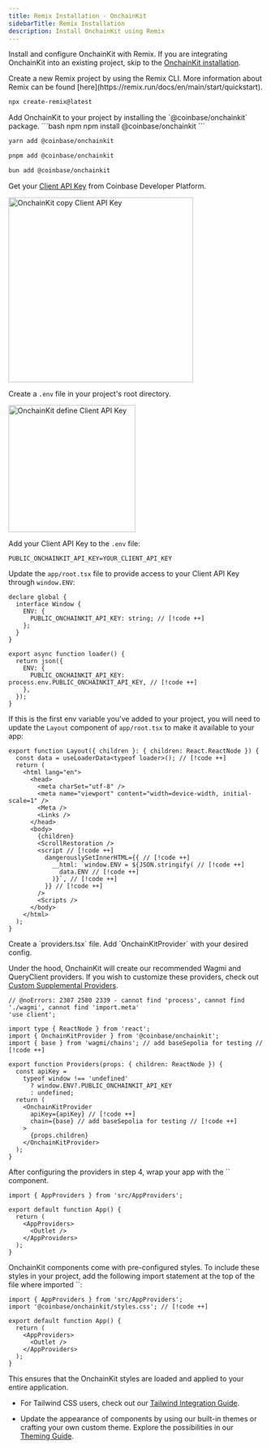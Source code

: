 ```yaml
---
title: Remix Installation · OnchainKit
sidebarTitle: Remix Installation
description: Install OnchainKit using Remix
---
```



Install and configure OnchainKit with Remix.
If you are integrating OnchainKit into an existing project,
skip to the [OnchainKit installation](#install-onchainkit).

<Steps>
  <Step title="Install Remix">
  Create a new Remix project by using the Remix CLI.
  More information about Remix can be found [here](https://remix.run/docs/en/main/start/quickstart).

  ```bash Terminal
  npx create-remix@latest
  ```
  </Step>
  <Step title="Install OnchainKit">
  Add OnchainKit to your project by installing the `@coinbase/onchainkit` package.

  <CodeGroup>
  ```bash npm
  npm install @coinbase/onchainkit
  ```

  ```bash yarn
  yarn add @coinbase/onchainkit
  ```

  ```bash pnpm
  pnpm add @coinbase/onchainkit
  ```

  ```bash bun
  bun add @coinbase/onchainkit
  ```
  </CodeGroup>
  </Step>
  <Step title="Get A Client API Key">

  Get your [Client API Key](https://portal.cdp.coinbase.com/projects/api-keys/client-key) from Coinbase Developer Platform.

<Frame>
  <img
    alt="OnchainKit copy Client API Key"
    src="/images/onchainkit/copy-api-key-guide.png"
    height="364"
  />
</Frame>

  Create a `.env` file in your project's root directory.

<Frame>
  <img
    alt="OnchainKit define Client API Key"
    src="/images/onchainkit/getting-started-create-env-file.png"
    width="250"
    loading="lazy"
  />
</Frame>

  Add your Client API Key to the `.env` file:

  ```dotenv .env
  PUBLIC_ONCHAINKIT_API_KEY=YOUR_CLIENT_API_KEY
  ```

  Update the `app/root.tsx` file to provide access to your Client API Key
  through `window.ENV`:

  ```tsx app/root.tsx
  declare global {
    interface Window {
      ENV: {
        PUBLIC_ONCHAINKIT_API_KEY: string; // [!code ++]
      };
    }
  }

  export async function loader() {
    return json({
      ENV: {
        PUBLIC_ONCHAINKIT_API_KEY: process.env.PUBLIC_ONCHAINKIT_API_KEY, // [!code ++]
      },
    });
  }
  ```

  If this is the first env variable you've added to your project, you will need to
  update the `Layout` component of `app/root.tsx` to make it available to your app:

  ```tsx app/root.tsx
  export function Layout({ children }: { children: React.ReactNode }) {
    const data = useLoaderData<typeof loader>(); // [!code ++]
    return (
      <html lang="en">
        <head>
          <meta charSet="utf-8" />
          <meta name="viewport" content="width=device-width, initial-scale=1" />
          <Meta />
          <Links />
        </head>
        <body>
          {children}
          <ScrollRestoration />
          <script // [!code ++]
            dangerouslySetInnerHTML={{ // [!code ++]
              __html: `window.ENV = ${JSON.stringify( // [!code ++]
                data.ENV // [!code ++]
              )}`, // [!code ++]
            }} // [!code ++]
          />
          <Scripts />
        </body>
      </html>
    );
  }
  ```
  </Step>
  <Step title="Add Providers">
  Create a `providers.tsx` file. Add `OnchainKitProvider` with your desired config.

  Under the hood, OnchainKit will create our recommended Wagmi and QueryClient
  providers. If you wish to customize these providers, check out [Custom
  Supplemental Providers](/onchainkit/config/supplemental-providers).

  ```tsx providers.tsx
  // @noErrors: 2307 2580 2339 - cannot find 'process', cannot find './wagmi', cannot find 'import.meta'
  'use client';

  import type { ReactNode } from 'react';
  import { OnchainKitProvider } from '@coinbase/onchainkit';
  import { base } from 'wagmi/chains'; // add baseSepolia for testing // [!code ++]

  export function Providers(props: { children: ReactNode }) {
    const apiKey =
      typeof window !== 'undefined'
        ? window.ENV?.PUBLIC_ONCHAINKIT_API_KEY
        : undefined;
    return (
      <OnchainKitProvider
        apiKey={apiKey} // [!code ++]
        chain={base} // add baseSepolia for testing // [!code ++]
      >
        {props.children}
      </OnchainKitProvider>
    );
  }
  ```
  </Step>
  <Step title="Wrap your app with <AppProviders />">
  After configuring the providers in step 4, wrap your app with
  the `<AppProviders />` component.

  ```tsx app.tsx
  import { AppProviders } from 'src/AppProviders';

  export default function App() {
    return (
      <AppProviders>
        <Outlet />
      </AppProviders>
    );
  }
  ```
  </Step>
  <Step title="Import OnchainKit Styles">
  OnchainKit components come with pre-configured styles.
  To include these styles in your project, add the following import
  statement at the top of the file where imported `<AppProviders />`:

  ```tsx app.tsx
  import { AppProviders } from 'src/AppProviders';
  import '@coinbase/onchainkit/styles.css'; // [!code ++]

  export default function App() {
    return (
      <AppProviders>
        <Outlet />
      </AppProviders>
    );
  }
  ```

  This ensures that the OnchainKit styles are loaded and applied to your entire application.

  - For Tailwind CSS users, check out our [Tailwind Integration Guide](/onchainkit/guides/tailwind).

  - Update the appearance of components by using our built-in themes or crafting your own custom theme.
    Explore the possibilities in our [Theming Guide](/onchainkit/guides/themes).

  </Step>
</Steps>

<StartBuilding />

